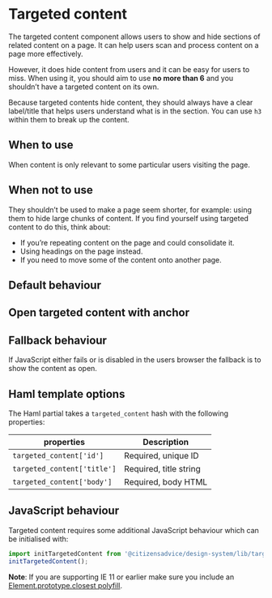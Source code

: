 
# Targeted content

The targeted content component allows users to show and hide sections of related content on a page. It can help users scan and process content on a page more effectively.

However, it does hide content from users and it can be easy for users to miss. When using it, you should aim to use **no more than 6** and you shouldn’t have a targeted content on its own.

Because targeted contents hide content, they should always have a clear label/title that helps users understand what is in the section. You can use `h3` within them to break up the content.

## When to use

When content is only relevant to some particular users visiting the page.

## When not to use

They shouldn’t be used to make a page seem shorter, for example: using them to hide large chunks of content.
If you find yourself using targeted content to do this, think about:

- If you’re repeating content on the page and could consolidate it.
- Using headings on the page instead.
- If you need to move some of the content onto another page.

## Default behaviour

<Preview>
  <Story id="components-targeted-content--default" />
</Preview>

## Open targeted content with anchor

<Preview>
  <Story id="components-targeted-content--with-anchor" />
</Preview>

## Fallback behaviour

If JavaScript either fails or is disabled in the users browser the fallback is to show the content as open.

<Preview>
  <Story id="components-targeted-content--fallback" />
</Preview>

## Haml template options

The Haml partial takes a `targeted_content` hash with the following properties:

| properties                  | Description            |
| --------------------------- | ---------------------- |
| `targeted_content['id']`    | Required, unique ID    |
| `targeted_content['title']` | Required, title string |
| `targeted_content['body']`  | Required, body HTML    |

## JavaScript behaviour

Targeted content requires some additional JavaScript behaviour which can be initialised with:

```js
import initTargetedContent from '@citizensadvice/design-system/lib/targeted-content';
initTargetedContent();
```

**Note**: If you are supporting IE 11 or earlier make sure you include an [Element.prototype.closest polyfill](https://www.npmjs.com/package/element-closest).
